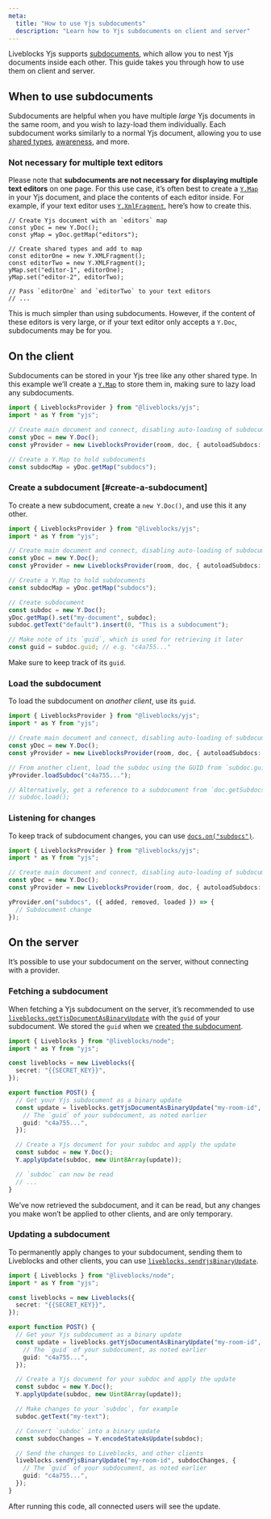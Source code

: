 ```yaml
---
meta:
  title: "How to use Yjs subdocuments"
  description: "Learn how to Yjs subdocuments on client and server"
---
```


Liveblocks Yjs supports [subdocuments](https://docs.yjs.dev/api/subdocuments),
which allow you to nest Yjs documents inside each other. This guide takes you
through how to use them on client and server.

## When to use subdocuments

Subdocuments are helpful when you have multiple _large_ Yjs documents in the
same room, and you wish to lazy-load them individually. Each subdocument works
similarly to a normal Yjs document, allowing you to use
[shared types](https://docs.yjs.dev/getting-started/working-with-shared-types),
[awareness](https://docs.yjs.dev/getting-started/adding-awareness), and more.

### Not necessary for multiple text editors

Please note that **subdocuments are not necessary for displaying multiple text
editors** on one page. For this use case, it’s often best to create a
[`Y.Map`](https://docs.yjs.dev/api/shared-types/y.map) in your Yjs document, and
place the contents of each editor inside. For example, if your text editor uses
[`Y.XmlFragment`](https://docs.yjs.dev/api/shared-types/y.xmlfragment), here’s
how to create this.

```tsx
// Create Yjs document with an `editors` map
const yDoc = new Y.Doc();
const yMap = yDoc.getMap("editors");

// Create shared types and add to map
const editorOne = new Y.XMLFragment();
const editorTwo = new Y.XMLFragment();
yMap.set("editor-1", editorOne);
yMap.set("editor-2", editorTwo);

// Pass `editorOne` and `editorTwo` to your text editors
// ...
```

This is much simpler than using subdocuments. However, if the content of these
editors is very large, or if your text editor only accepts a `Y.Doc`,
subdocuments may be for you.

## On the client

Subdocuments can be stored in your Yjs tree like any other shared type. In this
example we’ll create a [`Y.Map`](https://docs.yjs.dev/api/shared-types/y.map) to
store them in, making sure to lazy load any subdocuments.

```ts
import { LiveblocksProvider } from "@liveblocks/yjs";
import * as Y from "yjs";

// Create main document and connect, disabling auto-loading of subdocuments
const yDoc = new Y.Doc();
const yProvider = new LiveblocksProvider(room, doc, { autoloadSubdocs: false });

// Create a Y.Map to hold subdocuments
const subdocMap = yDoc.getMap("subdocs");
```

### Create a subdocument [#create-a-subdocument]

To create a new subdocument, create a `new Y.Doc()`, and use this it any other.

```ts highlight="8-9,11-14,16-17"
import { LiveblocksProvider } from "@liveblocks/yjs";
import * as Y from "yjs";

// Create main document and connect, disabling auto-loading of subdocuments
const yDoc = new Y.Doc();
const yProvider = new LiveblocksProvider(room, doc, { autoloadSubdocs: false });

// Create a Y.Map to hold subdocuments
const subdocMap = yDoc.getMap("subdocs");

// Create subdocument
const subdoc = new Y.Doc();
yDoc.getMap().set("my-document", subdoc);
subdoc.getText("default").insert(0, "This is a subdocument");

// Make note of its `guid`, which is used for retrieving it later
const guid = subdoc.guid; // e.g. "c4a755..."
```

Make sure to keep track of its `guid`.

### Load the subdocument

To load the subdocument on _another client_, use its `guid`.

```ts highlight="8-9"
import { LiveblocksProvider } from "@liveblocks/yjs";
import * as Y from "yjs";

// Create main document and connect, disabling auto-loading of subdocuments
const yDoc = new Y.Doc();
const yProvider = new LiveblocksProvider(room, doc, { autoloadSubdocs: false });

// From another client, load the subdoc using the GUID from `subdoc.guid` or `doc.getSubdocGuids`
yProvider.loadSubdoc("c4a755...");

// Alternatively, get a reference to a subdocument from `doc.getSubdocs()` and then load
// subdoc.load();
```

### Listening for changes

To keep track of subdocument changes, you can use
[`docs.on("subdocs")`](/docs/api-reference/liveblocks-yjs#LiveblocksProvider.on.subdocs).

```ts
import { LiveblocksProvider } from "@liveblocks/yjs";
import * as Y from "yjs";

// Create main document and connect, disabling auto-loading of subdocuments
const yDoc = new Y.Doc();
const yProvider = new LiveblocksProvider(room, doc, { autoloadSubdocs: false });

yProvider.on("subdocs", ({ added, removed, loaded }) => {
  // Subdocument change
});
```

## On the server

It’s possible to use your subdocument on the server, without connecting with a
provider.

### Fetching a subdocument

When fetching a Yjs subdocument on the server, it’s recommended to use
[`liveblocks.getYjsDocumentAsBinaryUpdate`](/docs/api-reference/liveblocks-node#get-rooms-roomId-ydoc-binary)
with the `guid` of your subdocument. We stored the `guid` when we
[created the subdocument](#create-a-subdocument).

```ts highlight="9-13,15-17"
import { Liveblocks } from "@liveblocks/node";
import * as Y from "yjs";

const liveblocks = new Liveblocks({
  secret: "{{SECRET_KEY}}",
});

export function POST() {
  // Get your Yjs subdocument as a binary update
  const update = liveblocks.getYjsDocumentAsBinaryUpdate("my-room-id", {
    // The `guid` of your subdocument, as noted earlier
    guid: "c4a755...",
  });

  // Create a Yjs document for your subdoc and apply the update
  const subdoc = new Y.Doc();
  Y.applyUpdate(subdoc, new Uint8Array(update));

  // `subdoc` can now be read
  // ...
}
```

We’ve now retrieved the subdocument, and it can be read, but any changes you
make won’t be applied to other clients, and are only temporary.

### Updating a subdocument

To permanently apply changes to your subdocument, sending them to Liveblocks and
other clients, you can use
[`liveblocks.sendYjsBinaryUpdate`](/docs/api-reference/liveblocks-node#put-rooms-roomId-ydoc).

```ts highlight="19-20,22-23,25-29"
import { Liveblocks } from "@liveblocks/node";
import * as Y from "yjs";

const liveblocks = new Liveblocks({
  secret: "{{SECRET_KEY}}",
});

export function POST() {
  // Get your Yjs subdocument as a binary update
  const update = liveblocks.getYjsDocumentAsBinaryUpdate("my-room-id", {
    // The `guid` of your subdocument, as noted earlier
    guid: "c4a755...",
  });

  // Create a Yjs document for your subdoc and apply the update
  const subdoc = new Y.Doc();
  Y.applyUpdate(subdoc, new Uint8Array(update));

  // Make changes to your `subdoc`, for example
  subdoc.getText("my-text");

  // Convert `subdoc` into a binary update
  const subdocChanges = Y.encodeStateAsUpdate(subdoc);

  // Send the changes to Liveblocks, and other clients
  liveblocks.sendYjsBinaryUpdate("my-room-id", subdocChanges, {
    // The `guid` of your subdocument, as noted earlier
    guid: "c4a755...",
  });
}
```

After running this code, all connected users will see the update.
